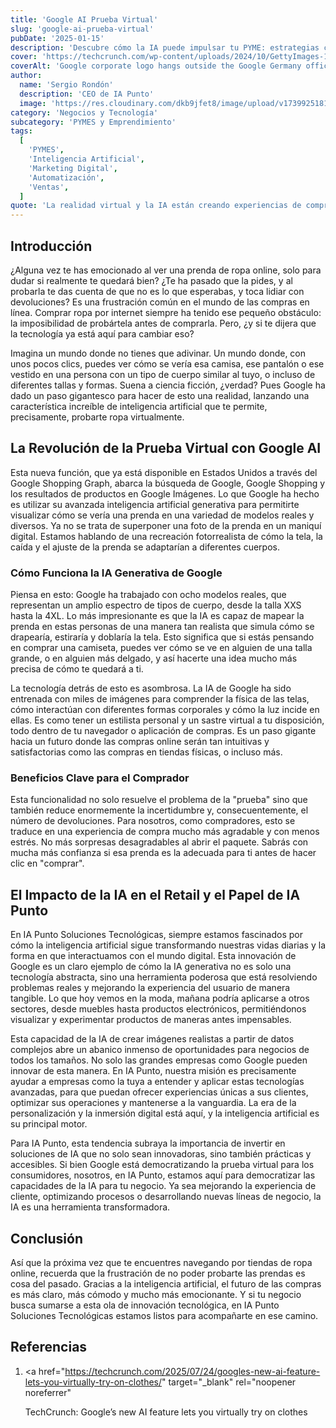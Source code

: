 ```yaml
---
title: 'Google AI Prueba Virtual'
slug: 'google-ai-prueba-virtual'
pubDate: '2025-01-15'
description: 'Descubre cómo la IA puede impulsar tu PYME: estrategias concretas de marketing, automatización y datos para aumentar ventas.'
cover: 'https://techcrunch.com/wp-content/uploads/2024/10/GettyImages-1337403704.jpg?w=1024'
coverAlt: 'Google corporate logo hangs outside the Google Germany offices'
author:
  name: 'Sergio Rondón'
  description: 'CEO de IA Punto'
  image: 'https://res.cloudinary.com/dkb9jfet8/image/upload/v1739925181/sergio_gdcaeh.png'
category: 'Negocios y Tecnología'
subcategory: 'PYMES y Emprendimiento'
tags:
  [
    'PYMES',
    'Inteligencia Artificial',
    'Marketing Digital',
    'Automatización',
    'Ventas',
  ]
quote: 'La realidad virtual y la IA están creando experiencias de compra revolucionarias. — Carlos Monnery'
---
```

<h2 id="introduccion">Introducción</h2>

¿Alguna vez te has emocionado al ver una prenda de ropa online, solo para dudar si realmente te quedará bien? ¿Te ha pasado que la pides, y al probarla te das cuenta de que no es lo que esperabas, y toca lidiar con devoluciones? Es una frustración común en el mundo de las compras en línea. Comprar ropa por internet siempre ha tenido ese pequeño obstáculo: la imposibilidad de probártela antes de comprarla. Pero, ¿y si te dijera que la tecnología ya está aquí para cambiar eso?

Imagina un mundo donde no tienes que adivinar. Un mundo donde, con unos pocos clics, puedes ver cómo se vería esa camisa, ese pantalón o ese vestido en una persona con un tipo de cuerpo similar al tuyo, o incluso de diferentes tallas y formas. Suena a ciencia ficción, ¿verdad? Pues Google ha dado un paso gigantesco para hacer de esto una realidad, lanzando una característica increíble de inteligencia artificial que te permite, precisamente, probarte ropa virtualmente.

<h2 id="la-revolucion-de-la-prueba-virtual-con-google-ai">
  La Revolución de la Prueba Virtual con Google AI
</h2>

Esta nueva función, que ya está disponible en Estados Unidos a través del Google Shopping Graph, abarca la búsqueda de Google, Google Shopping y los resultados de productos en Google Imágenes. Lo que Google ha hecho es utilizar su avanzada inteligencia artificial generativa para permitirte visualizar cómo se vería una prenda en una variedad de modelos reales y diversos. Ya no se trata de superponer una foto de la prenda en un maniquí digital. Estamos hablando de una recreación fotorrealista de cómo la tela, la caída y el ajuste de la prenda se adaptarían a diferentes cuerpos.

<h3 id="como-funciona-la-ia-generativa-de-google">
  Cómo Funciona la IA Generativa de Google
</h3>

Piensa en esto: Google ha trabajado con ocho modelos reales, que representan un amplio espectro de tipos de cuerpo, desde la talla XXS hasta la 4XL. Lo más impresionante es que la IA es capaz de mapear la prenda en estas personas de una manera tan realista que simula cómo se drapearía, estiraría y doblaría la tela. Esto significa que si estás pensando en comprar una camiseta, puedes ver cómo se ve en alguien de una talla grande, o en alguien más delgado, y así hacerte una idea mucho más precisa de cómo te quedará a ti.

La tecnología detrás de esto es asombrosa. La IA de Google ha sido entrenada con miles de imágenes para comprender la física de las telas, cómo interactúan con diferentes formas corporales y cómo la luz incide en ellas. Es como tener un estilista personal y un sastre virtual a tu disposición, todo dentro de tu navegador o aplicación de compras. Es un paso gigante hacia un futuro donde las compras online serán tan intuitivas y satisfactorias como las compras en tiendas físicas, o incluso más.

<h3 id="beneficios-clave-para-el-comprador">
  Beneficios Clave para el Comprador
</h3>

Esta funcionalidad no solo resuelve el problema de la "prueba" sino que también reduce enormemente la incertidumbre y, consecuentemente, el número de devoluciones. Para nosotros, como compradores, esto se traduce en una experiencia de compra mucho más agradable y con menos estrés. No más sorpresas desagradables al abrir el paquete. Sabrás con mucha más confianza si esa prenda es la adecuada para ti antes de hacer clic en "comprar".

<h2 id="el-impacto-de-la-ia-en-el-retail-y-el-papel-de-ia-punto">
  El Impacto de la IA en el Retail y el Papel de IA Punto
</h2>

En IA Punto Soluciones Tecnológicas, siempre estamos fascinados por cómo la inteligencia artificial sigue transformando nuestras vidas diarias y la forma en que interactuamos con el mundo digital. Esta innovación de Google es un claro ejemplo de cómo la IA generativa no es solo una tecnología abstracta, sino una herramienta poderosa que está resolviendo problemas reales y mejorando la experiencia del usuario de manera tangible. Lo que hoy vemos en la moda, mañana podría aplicarse a otros sectores, desde muebles hasta productos electrónicos, permitiéndonos visualizar y experimentar productos de maneras antes impensables.

Esta capacidad de la IA de crear imágenes realistas a partir de datos complejos abre un abanico inmenso de oportunidades para negocios de todos los tamaños. No solo las grandes empresas como Google pueden innovar de esta manera. En IA Punto, nuestra misión es precisamente ayudar a empresas como la tuya a entender y aplicar estas tecnologías avanzadas, para que puedan ofrecer experiencias únicas a sus clientes, optimizar sus operaciones y mantenerse a la vanguardia. La era de la personalización y la inmersión digital está aquí, y la inteligencia artificial es su principal motor.

Para IA Punto, esta tendencia subraya la importancia de invertir en soluciones de IA que no solo sean innovadoras, sino también prácticas y accesibles. Si bien Google está democratizando la prueba virtual para los consumidores, nosotros, en IA Punto, estamos aquí para democratizar las capacidades de la IA para tu negocio. Ya sea mejorando la experiencia de cliente, optimizando procesos o desarrollando nuevas líneas de negocio, la IA es una herramienta transformadora.

<h2 id="conclusion">Conclusión</h2>

Así que la próxima vez que te encuentres navegando por tiendas de ropa online, recuerda que la frustración de no poder probarte las prendas es cosa del pasado. Gracias a la inteligencia artificial, el futuro de las compras es más claro, más cómodo y mucho más emocionante. Y si tu negocio busca sumarse a esta ola de innovación tecnológica, en IA Punto Soluciones Tecnológicas estamos listos para acompañarte en ese camino.

<h2 id="referencias">Referencias</h2>

1.  <a
      href="https://techcrunch.com/2025/07/24/googles-new-ai-feature-lets-you-virtually-try-on-clothes/"
      target="_blank"
      rel="noopener noreferrer"
    >
      TechCrunch: Google’s new AI feature lets you virtually try on clothes
    </a>
